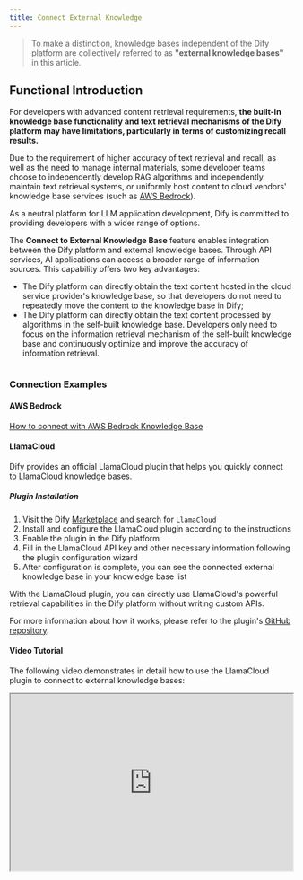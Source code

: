 ```yaml
---
title: Connect External Knowledge
---
```


> To make a distinction, knowledge bases independent of the Dify platform are collectively referred to as **"external knowledge bases"** in this article.

## Functional Introduction

For developers with advanced content retrieval requirements, **the built-in knowledge base functionality and text retrieval mechanisms of the Dify platform may have limitations, particularly in terms of customizing recall results.**

Due to the requirement of higher accuracy of text retrieval and recall, as well as the need to manage internal materials, some developer teams choose to independently develop RAG algorithms and independently maintain text retrieval systems, or uniformly host content to cloud vendors' knowledge base services (such as [AWS Bedrock](https://aws.amazon.com/bedrock/)).

As a neutral platform for LLM application development, Dify is committed to providing developers with a wider range of options.

The **Connect to External Knowledge Base** feature enables integration between the Dify platform and external knowledge bases. Through API services, AI applications can access a broader range of information sources. This capability offers two key advantages:

* The Dify platform can directly obtain the text content hosted in the cloud service provider's knowledge base, so that developers do not need to repeatedly move the content to the knowledge base in Dify;
* The Dify platform can directly obtain the text content processed by algorithms in the self-built knowledge base. Developers only need to focus on the information retrieval mechanism of the self-built knowledge base and continuously optimize and improve the accuracy of information retrieval.

<Frame caption="Principle of external knowledge base connection">
  <img src="https://assets-docs.dify.ai/2025/03/f5fb91d18740c1e2d3938d4d106c4d3c.png" alt="" />
</Frame>

### Connection Examples

#### AWS Bedrock

[How to connect with AWS Bedrock Knowledge Base](../../learn-more/use-cases/how-to-connect-aws-bedrock.md "mention")

#### LlamaCloud

Dify provides an official LlamaCloud plugin that helps you quickly connect to LlamaCloud knowledge bases.

##### Plugin Installation

1. Visit the Dify [Marketplace](https://marketplace.dify.ai/) and search for `LlamaCloud`
2. Install and configure the LlamaCloud plugin according to the instructions
3. Enable the plugin in the Dify platform
4. Fill in the LlamaCloud API key and other necessary information following the plugin configuration wizard
5. After configuration is complete, you can see the connected external knowledge base in your knowledge base list

With the LlamaCloud plugin, you can directly use LlamaCloud's powerful retrieval capabilities in the Dify platform without writing custom APIs.

For more information about how it works, please refer to the plugin's [GitHub repository](https://github.com/langgenius/dify-official-plugins/tree/main/extensions/llamacloud).

#### Video Tutorial

The following video demonstrates in detail how to use the LlamaCloud plugin to connect to external knowledge bases:

<iframe
  src="https://www.youtube.com/embed/FaOzKZRS-2E"
  width="100%"
  height="315"
  allow="accelerometer; autoplay; clipboard-write; encrypted-media; gyroscope; picture-in-picture"
  allowFullScreen
/>

## FAQ

**How to Fix the Errors Occurring When Connecting to External Knowledge API?**

Solutions corresponding to each error code in the return information:

| Error Code | Result                              | Solutions                                                   |
| ---------- | ----------------------------------- | ----------------------------------------------------------- |
| 1001       | Invalid Authorization header format | Please check the Authorization header format of the request |
| 1002       | Authorization failed                | Please check whether the API Key you entered is correct.    |
| 2001       | The knowledge is not exist          | Please check the external repository                        |

{/*
Contributing Section
DO NOT edit this section!
It will be automatically generated by the script.
*/}

---

[Edit this page](https://github.com/langgenius/dify-docs/edit/main/en/guides/knowledge-base/connect-external-knowledge-base.mdx) | [Report an issue](https://github.com/langgenius/dify-docs/issues/new?title=Documentation%20Issue%3A%20ct-external-knowledge-b&body=%23%23%20Issue%20Description%0A%3C%21--%20Please%20briefly%20describe%20the%20issue%20you%20found%20--%3E%0A%0A%23%23%20Page%20Link%0Ahttps%3A%2F%2Fgithub.com%2Flanggenius%2Fdify-docs%2Fblob%2Fmain%2Fen/guides/knowledge-base%2Fconnect-external-knowledge-base.mdx%0A%0A%23%23%20Suggested%20Changes%0A%3C%21--%20If%20you%20have%20specific%20suggestions%20for%20changes%2C%20please%20describe%20them%20here%20--%3E%0A%0A%3C%21--%20Thank%20you%20for%20helping%20improve%20our%20documentation%21%20--%3E)

